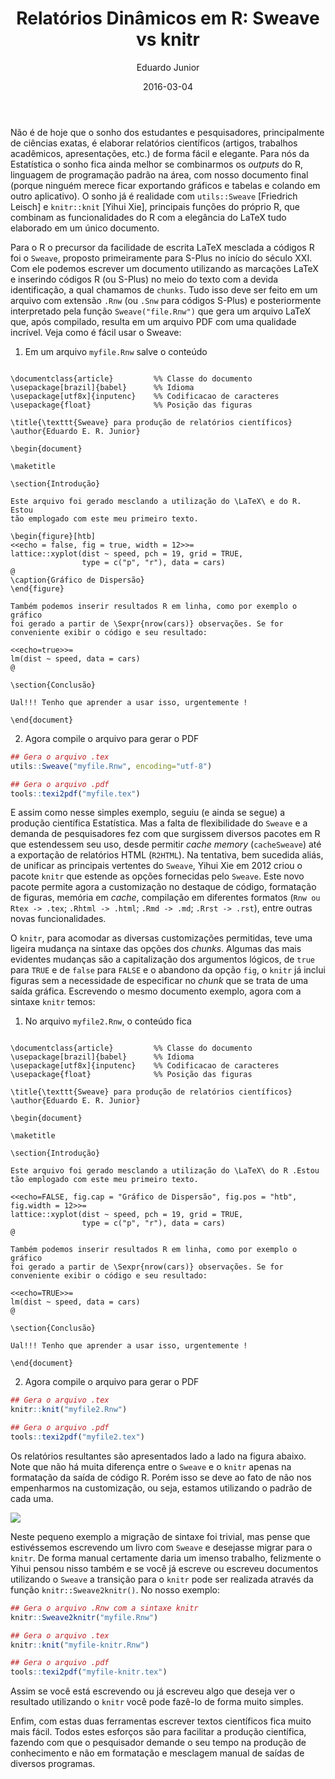 % Relatórios Dinâmicos em R: Sweave vs knitr
% Eduardo Junior
% 2016-03-04

Não é de hoje que o sonho dos estudantes e pesquisadores, principalmente
de ciências exatas, é elaborar relatórios científicos (artigos,
trabalhos acadêmicos, apresentações, etc.) de forma fácil e
elegante. Para nós da Estatística o sonho fica ainda melhor se
combinarmos os *outputs* do R, linguagem de programação padrão na área,
com nosso documento final (porque ninguém merece ficar exportando
gráficos e tabelas e colando em outro aplicativo). O sonho já é
realidade com `utils::Sweave` [Friedrich Leisch] e `knitr::knit`
[Yihui Xie], principais funções do próprio R, que combinam as
funcionalidades do R com a elegância do LaTeX tudo elaborado em um único
documento.

Para o R o precursor da facilidade de escrita LaTeX mesclada a códigos R
foi o `Sweave`, proposto primeiramente para S-Plus no início do século
XXI. Com ele podemos escrever um documento utilizando as marcações LaTeX
e inserindo códigos R (ou S-Plus) no meio do texto com a devida
identificação, a qual chamamos de `chunks`. Tudo isso deve ser feito em
um arquivo com extensão `.Rnw` (ou `.Snw` para códigos S-Plus) e
posteriormente interpretado pela função `Sweave("file.Rnw")` que gera um
arquivo LaTeX que, após compilado, resulta em um arquivo PDF com uma
qualidade incrível. Veja como é fácil usar o Sweave:

 1. Em um arquivo `myfile.Rnw` salve o conteúdo
 
```

\documentclass{article}         %% Classe do documento
\usepackage[brazil]{babel} 	    %% Idioma
\usepackage[utf8x]{inputenc} 	%% Codificacao de caracteres
\usepackage{float}              %% Posição das figuras

\title{\texttt{Sweave} para produção de relatórios científicos}
\author{Eduardo E. R. Junior}

\begin{document}

\maketitle

\section{Introdução}

Este arquivo foi gerado mesclando a utilização do \LaTeX\ e do R.  Estou
tão emplogado com este meu primeiro texto.

\begin{figure}[htb]
<<echo = false, fig = true, width = 12>>=
lattice::xyplot(dist ~ speed, pch = 19, grid = TRUE, 
                type = c("p", "r"), data = cars)
@ 
\caption{Gráfico de Dispersão}
\end{figure}

Também podemos inserir resultados R em linha, como por exemplo o gráfico
foi gerado a partir de \Sexpr{nrow(cars)} observações. Se for
conveniente exibir o código e seu resultado:

<<echo=true>>=
lm(dist ~ speed, data = cars)
@ 

\section{Conclusão}

Ual!!! Tenho que aprender a usar isso, urgentemente !

\end{document}

```

2. Agora compile o arquivo para gerar o PDF

```r

## Gera o arquivo .tex
utils::Sweave("myfile.Rnw", encoding="utf-8")

## Gera o arquivo .pdf
tools::texi2pdf("myfile.tex")

```

E assim como nesse simples exemplo, seguiu (e ainda se segue) a produção
científica Estatística. Mas a falta de flexibilidade do `Sweave` e a
demanda de pesquisadores fez com que surgissem diversos pacotes em R que
estendessem seu uso, desde permitir *cache memory* (`cacheSweave`) até a
exportação de relatórios HTML (`R2HTML`). Na tentativa, bem sucedida
aliás, de unificar as principais vertentes do `Sweave`, Yihui Xie em
2012 criou o pacote `knitr` que estende as opções fornecidas pelo
`Sweave`. Este novo pacote permite agora a customização no destaque de
código, formatação de figuras, memória em *cache*, compilação em
diferentes formatos (`Rnw ou Rtex -> .tex`; `.Rhtml -> .html`; `.Rmd ->
.md`; `.Rrst -> .rst`), entre outras novas funcionalidades.

O `knitr`, para acomodar as diversas customizações permitidas, teve uma
ligeira mudança na sintaxe das opções dos *chunks*. Algumas das mais
evidentes mudanças são a capitalização dos argumentos lógicos, de `true`
para `TRUE` e de `false` para `FALSE` e o abandono da opção `fig`, o
`knitr` já inclui figuras sem a necessidade de especificar no *chunk*
que se trata de uma saída gráfica. Escrevendo o mesmo documento exemplo,
agora com a sintaxe `knitr` temos:

1. No arquivo `myfile2.Rnw`, o conteúdo fica

```

\documentclass{article}         %% Classe do documento
\usepackage[brazil]{babel} 	    %% Idioma
\usepackage[utf8x]{inputenc} 	%% Codificacao de caracteres
\usepackage{float}              %% Posição das figuras

\title{\texttt{Sweave} para produção de relatórios científicos}
\author{Eduardo E. R. Junior}

\begin{document}

\maketitle

\section{Introdução}

Este arquivo foi gerado mesclando a utilização do \LaTeX\ do R .Estou
tão emplogado com este meu primeiro texto.

<<echo=FALSE, fig.cap = "Gráfico de Dispersão", fig.pos = "htb", fig.width = 12>>=
lattice::xyplot(dist ~ speed, pch = 19, grid = TRUE, 
                type = c("p", "r"), data = cars)
@ 

Também podemos inserir resultados R em linha, como por exemplo o gráfico
foi gerado a partir de \Sexpr{nrow(cars)} observações. Se for
conveniente exibir o código e seu resultado:

<<echo=TRUE>>=
lm(dist ~ speed, data = cars)
@ 

\section{Conclusão}

Ual!!! Tenho que aprender a usar isso, urgentemente !

\end{document}

```

2. Agora compile o arquivo para gerar o PDF
```r

## Gera o arquivo .tex
knitr::knit("myfile2.Rnw")

## Gera o arquivo .pdf
tools::texi2pdf("myfile2.tex")

```

Os relatórios resultantes são apresentados lado a lado na figura
abaixo. Note que não há muita diferença entre o `Sweave` e o `knitr`
apenas na formatação da saída de código R. Porém isso se deve ao fato de
não nos empenharmos na customização, ou seja, estamos utilizando o
padrão de cada uma.


![](./figures/reports.png)

Neste pequeno exemplo a migração de sintaxe foi trivial, mas pense que
estivéssemos escrevendo um livro com `Sweave` e desejasse migrar para o
`knitr`. De forma manual certamente daria um imenso trabalho, felizmente
o Yihui pensou nisso também e se você já escreve ou escreveu documentos
utilizando o `Sweave` a transição para o `knitr` pode ser realizada
através da função `knitr::Sweave2knitr()`. No nosso exemplo:

```r

## Gera o arquivo .Rnw com a sintaxe knitr
knitr::Sweave2knitr("myfile.Rnw")

## Gera o arquivo .tex
knitr::knit("myfile-knitr.Rnw")

## Gera o arquivo .pdf
tools::texi2pdf("myfile-knitr.tex")

```

Assim se você está escrevendo ou já escreveu algo que deseja ver o
resultado utilizando o `knitr` você pode fazê-lo de forma muito simples.

Enfim, com estas duas ferramentas escrever textos científicos fica muito
mais fácil. Todos estes esforços são para facilitar a produção
científica, fazendo com que o pesquisador demande o seu tempo na
produção de conhecimento e não em formatação e mesclagem manual de
saídas de diversos programas.


